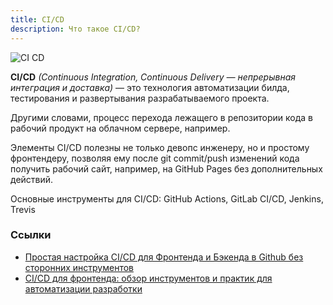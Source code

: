 ```yaml
---
title: CI/CD
description: Что такое CI/CD?
---
```


![CI CD](/ci-cd.png)

**CI/CD** *(Continuous Integration, Continuous Delivery — непрерывная интеграция и доставка)* — это технология автоматизации билда, тестирования и развертывания разрабатываемого проекта.

Другими словами, процесс перехода лежащего в репозитории кода в рабочий продукт на облачном сервере, например.

Элементы CI/CD полезны не только девопс инженеру, но и простому фронтендеру, позволяя ему после git commit/push изменений кода получить рабочий сайт, например, на GitHub Pages без дополнительных действий.

Основные инструменты для CI/CD: GitHub Actions, GitLab CI/CD, Jenkins, Trevis


### Ссылки
- [Простая настройка CI/CD для Фронтенда и Бэкенда в Github без сторонних инструментов](https://habr.com/ru/articles/859948)
- [CI/CD для фронтенда: обзор инструментов и практик для автоматизации разработки](https://serv-my.ru/2023/02/07/ci-cd-%D0%B4%D0%BB%D1%8F-%D1%84%D1%80%D0%BE%D0%BD%D1%82%D0%B5%D0%BD%D0%B4%D0%B0-%D0%BE%D0%B1%D0%B7%D0%BE%D1%80-%D0%B8%D0%BD%D1%81%D1%82%D1%80%D1%83%D0%BC%D0%B5%D0%BD%D1%82%D0%BE%D0%B2-%D0%B8-%D0%BF/)
